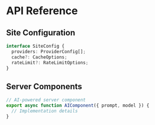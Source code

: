 # API Reference

## Site Configuration

```typescript
interface SiteConfig {
  providers: ProviderConfig[];
  cache?: CacheOptions;
  rateLimit?: RateLimitOptions;
}
```

## Server Components

```typescript
// AI-powered server component
export async function AIComponent({ prompt, model }) {
  // Implementation details
}
```
